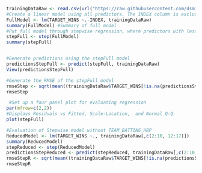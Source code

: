 ```r
trainingDataRaw <- read.csv(url("https://raw.githubusercontent.com/dsmilo/DATA621/master/HW1/data/moneyball-training-data.csv")) #Load the training data
#Create a linear model using all predictors. The INDEX column is excluded.
FullModel <- lm(TARGET_WINS ~.-INDEX, trainingDataRaw)
summary(FullModel) #Summary of full model
#Put full model through stepwise regression, where predictors with less significance are sequentially removed.
stepFull <- step(FullModel) 
summary(stepFull)


#Generate predictions using the stepFull model
predictionsStepFull <- predict(stepFull, trainingDataRaw) 
View(predictionsStepFull)

#Generate the RMSE of the stepFull model
rmseStep <- sqrt(mean((trainingDataRaw$TARGET_WINS[!is.na(predictionsStepFull)] - predictionsStepFull[!is.na(predictionsStepFull)])^2)) 
rmseStep

 #Set up a four panel plot for evaluating regression
par(mfrow=c(2,2))
#Displays Residuals vs Fitted, Scale-Location,  and Normal Q-Q.
plot(stepFull) 

```

```r
#Evaluation of Stepwise model without TEAM_BATTING_HBP
ReducedModel <- lm(TARGET_WINS ~., trainingDataRaw[,c(2:10, 12:17)])
summary(ReducedModel)
stepReduced <- step(ReducedModel)
predictionsStepReduced <- predict(stepReduced, trainingDataRaw[,c(2:10, 12:17)])
rmseStepR <- sqrt(mean((trainingDataRaw$TARGET_WINS[!is.na(predictionsStepReduced)] - predictionsStepReduced[!is.na(predictionsStepReduced)])^2))
rmseStepR
```

